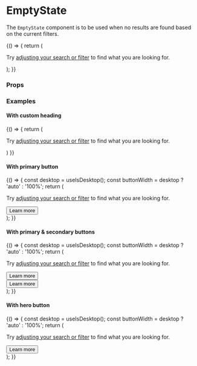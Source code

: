 


<Meta title="Components|EmptyState" component={EmptyState} />

# EmptyState

The `EmptyState` component is to be used when no results are found based on the current filters.

<Preview>
  <Story name="empty state" height="500px">
    {() => {
      return (
        <div style={{marginTop: '32px'}}>
          <EmptyState>
            <div style={{fontSize: '20px', lineHeight: '30px'}}>
              <p>Try <a href="#" title="link">adjusting your search or filter</a> to find what you are looking for.</p>
            </div>
          </EmptyState>
        </div>
      );
    }}
  </Story>
</Preview>

### Props

<Props of={EmptyState} />

### Examples

#### With custom heading
<Preview>
  <Story name="empty state with custom heading" height="600px">
    {() => {
      return (
        <div style={{marginTop: '32px'}}>
          <EmptyState heading="A custom heading">
            <div style={{fontSize: '20px', lineHeight: '30px'}}>
              <p>Try <a href="#" title="link">adjusting your search or filter</a> to find what you are looking for.</p>
            </div>
          </EmptyState>
        </div>
      )
    }}
  </Story>
</Preview>

#### With primary button
<Preview>
  <Story name="empty state with primary button" height="600px">
    {() => {
      const desktop = useIsDesktop();
      const buttonWidth = desktop ? 'auto' : '100%';
      return (
        <div style={{marginTop: '32px'}}>
          <EmptyState
            picture={{
              src: "https://www.comparethemarket.com.au/wp-content/uploads/2019/08/Artboard-1-copy-2@2x.png",
              srcsets: [{ srcset: "https://www.comparethemarket.com.au/wp-content/uploads/2019/08/Artboard-1-copy-2@2x.png"}],
              alt: 'alt text',
              title: 'no results found',
            }}
          >
            <div style={{fontSize: '20px', lineHeight: '30px'}}>
              <p>Try <a href="#" title="link">adjusting your search or filter</a> to find what you are looking for.</p>
            </div>
            <div style={{ display: 'flex', justifyContent: 'center'}}>
              <div style={{textAlign: 'center', marginTop: '30px', flex: 'initial', width: `${buttonWidth}`}}>
                <Button id="primary-btn01" variant="primary" tagType='submit'>Learn more</Button>
              </div>
             </div>
          </EmptyState>
        </div>
      );
    }}
  </Story>
</Preview>

#### With primary & secondary buttons
<Preview>
  <Story name="empty state with primary and secondary buttons" height="600px">
      {() => {
        const desktop = useIsDesktop();
        const buttonWidth = desktop ? 'auto' : '100%';
        return (
          <div style={{marginTop: '32px'}}>
            <EmptyState
              picture={{
                src: "https://www.comparethemarket.com.au/wp-content/uploads/2019/08/Artboard-1-copy-2@2x.png",
                srcsets: [{ srcset: "https://www.comparethemarket.com.au/wp-content/uploads/2019/08/Artboard-1-copy-2@2x.png"}],
                alt: 'alt text',
                title: 'no results found',
              }}
            >
              <div style={{fontSize: '20px', lineHeight: '30px'}}>
                <p>Try <a href="#" title="link">adjusting your search or filter</a> to find what you are looking for.</p>
              </div>
              <div style={{ display: 'flex', justifyContent: 'center'}}>
                <div style={{textAlign: 'center', marginTop: '30px'}}>
                 <Container>
                   <Row>
                     <Column md={6} sm={12}>
                       <div style={{whiteSpace: 'nowrap'}}>
                          <Button id="primary-btn01" variant="primary" size="sm" >Learn more</Button>
                        </div>
                      </Column>
                     <Column md={6} sm={12}>
                        <div style={{whiteSpace: 'nowrap'}}>
                          <Button id="primary-btn03" variant="tertiary" size="md" style={{margin: 0, display: 'inline-block', padding: '1.2rem'}}>Learn more</Button>
                        </div>
                     </Column>
                   </Row>
                 </Container>
                </div>
               </div>
            </EmptyState>
          </div>
        );
      }}
  </Story>
</Preview>

#### With hero button
<Preview>
    <Story name="empty state with text link" height="600px">
        {() => {
          const desktop = useIsDesktop();
          const buttonWidth = desktop ? 'auto' : '100%';
          return (
            <div style={{marginTop: '32px'}}>
              <EmptyState
                picture={{
                  src: "https://www.comparethemarket.com.au/wp-content/uploads/2019/08/Artboard-1-copy-2@2x.png",
                  srcsets: [{ srcset: "https://www.comparethemarket.com.au/wp-content/uploads/2019/08/Artboard-1-copy-2@2x.png"}],
                  alt: 'alt text',
                  title: 'no results found',
                }}
              >
                <div style={{fontSize: '20px', lineHeight: '30px'}}>
                  <p>Try <a href="#" title="link">adjusting your search or filter</a> to find what you are looking for.</p>
                </div>
                <div style={{ display: 'flex', justifyContent: 'center'}}>
                  <div style={{textAlign: 'center', marginTop: '30px', flex: 'initial', width: `${buttonWidth}`}}>
                    <Button id="hero" variant="hero" tagType='submit'>Learn more</Button>
                  </div>
                </div>
              </EmptyState>
            </div>
          );
        }}
      </Story>
</Preview>
